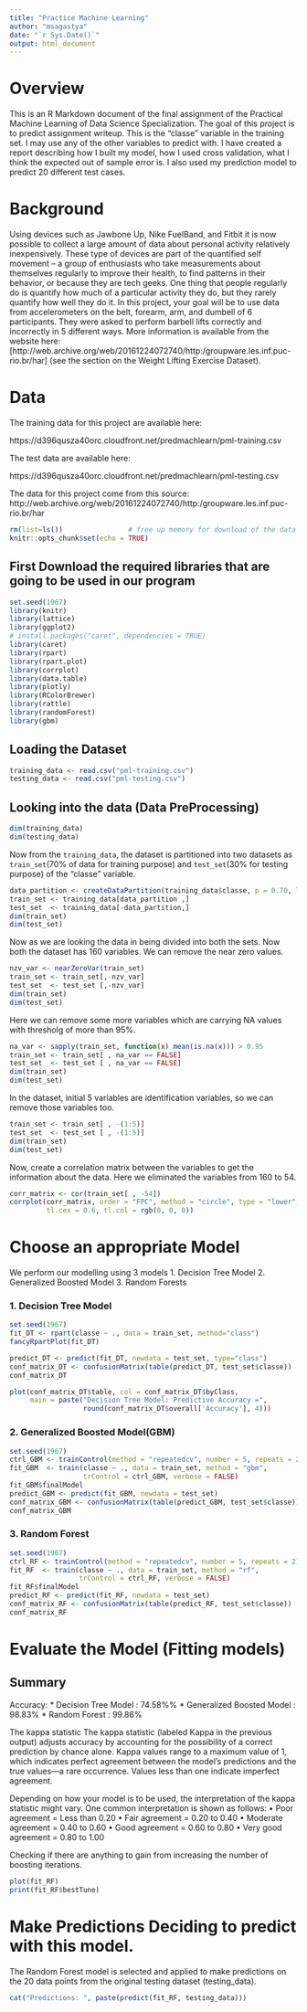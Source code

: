 ```yaml
---
title: "Practice Machine Learning"
author: "msagastya"
date: "`r Sys.Date()`"
output: html_document
---
```


# Overview
This is an R Markdown document of the final assignment of the Practical Machine Learning of Data Science Specialization.
The goal of this project is to predict assignment writeup. This is the "classe" variable in the training set. I may use any of the other variables to predict with. I have created a report describing how I built my model, how I used cross validation, what I think the expected out of sample error is. I also used my prediction model to predict 20 different test cases.

# Background
Using devices such as Jawbone Up, Nike FuelBand, and Fitbit it is now possible to collect a large amount of data about personal activity relatively inexpensively. These type of devices are part of the quantified self movement – a group of enthusiasts who take measurements about themselves regularly to improve their health, to find patterns in their behavior, or because they are tech geeks. One thing that people regularly do is quantify how much of a particular activity they do, but they rarely quantify how well they do it. In this project, your goal will be to use data from accelerometers on the belt, forearm, arm, and dumbell of 6 participants. They were asked to perform barbell lifts correctly and incorrectly in 5 different ways. More information is available from the website here: 
[http://web.archive.org/web/20161224072740/http:/groupware.les.inf.puc-rio.br/har]
 (see the section on the Weight Lifting Exercise Dataset).

# Data
The training data for this project are available here:

https://d396qusza40orc.cloudfront.net/predmachlearn/pml-training.csv

The test data are available here:

https://d396qusza40orc.cloudfront.net/predmachlearn/pml-testing.csv


The data for this project come from this source: 
http://web.archive.org/web/20161224072740/http:/groupware.les.inf.puc-rio.br/har

```r
rm(list=ls())                # free up memory for download of the data sets
knitr::opts_chunk$set(echo = TRUE)
```

## First Download the required libraries that are going to be used in our program

```r
set.seed(1967)
library(knitr)
library(lattice)
library(ggplot2)
# install.packages("caret", dependencies = TRUE)
library(caret)
library(rpart)
library(rpart.plot)
library(corrplot)
library(data.table)
library(plotly)
library(RColorBrewer)
library(rattle)
library(randomForest)
library(gbm)
```

## Loading the Dataset
```r
training_data <- read.csv("pml-training.csv")
testing_data <- read.csv("pml-testing.csv")
```

## Looking into the data (Data PreProcessing)
```r
dim(training_data)
dim(testing_data)
```

Now from the `training_data`, the dataset is partitioned into two datasets as `train_set`(70% of data for training purpose) and `test_set`(30% for testing purpose) of the "classe" variable.

```r
data_partition <- createDataPartition(training_data$classe, p = 0.70, list = FALSE)
train_set <- training_data[data_partition ,]
test_set  <- training_data[-data_partition,]
dim(train_set)
dim(test_set)
```

Now as we are looking the data in being divided into both the sets.
Now both the dataset has 160 variables.
We can remove the near zero values.

```r
nzv_var <- nearZeroVar(train_set)
train_set <- train_set[,-nzv_var]
test_set  <- test_set [,-nzv_var]
dim(train_set)
dim(test_set)
```

Here we can remove some more variables which are carrying NA values with thresholg of more than 95%.

```r
na_var <- sapply(train_set, function(x) mean(is.na(x))) > 0.95
train_set <- train_set[ , na_var == FALSE]
test_set  <- test_set [ , na_var == FALSE]
dim(train_set)
dim(test_set)
```

In the dataset, initial 5 variables are identification variables, so we can remove those variables too.

```r
train_set <- train_set[ , -(1:5)]
test_set  <- test_set [ , -(1:5)]
dim(train_set)
dim(test_set)
```

Now, create a correlation matrix between the variables to get the information about the data.
Here we eliminated the variables from 160 to 54.
```r
corr_matrix <- cor(train_set[ , -54])
corrplot(corr_matrix, order = "FPC", method = "circle", type = "lower",
         tl.cex = 0.6, tl.col = rgb(0, 0, 0))
```

# Choose an appropriate Model

We perform our modelling using 3 models
1. Decision Tree Model
2. Generalized Boosted Model
3. Random Forests

### 1. Decision Tree Model
```r
set.seed(1967)
fit_DT <- rpart(classe ~ ., data = train_set, method="class")
fancyRpartPlot(fit_DT)

predict_DT <- predict(fit_DT, newdata = test_set, type="class")
conf_matrix_DT <- confusionMatrix(table(predict_DT, test_set$classe))
conf_matrix_DT

plot(conf_matrix_DT$table, col = conf_matrix_DT$byClass, 
     main = paste("Decision Tree Model: Predictive Accuracy =",
                  round(conf_matrix_DT$overall['Accuracy'], 4)))
```

### 2. Generalized Boosted Model(GBM)
```r
set.seed(1967)
ctrl_GBM <- trainControl(method = "repeatedcv", number = 5, repeats = 2)
fit_GBM  <- train(classe ~ ., data = train_set, method = "gbm",
                  trControl = ctrl_GBM, verbose = FALSE)
fit_GBM$finalModel
predict_GBM <- predict(fit_GBM, newdata = test_set)
conf_matrix_GBM <- confusionMatrix(table(predict_GBM, test_set$classe))
conf_matrix_GBM
```

### 3. Random Forest
```r
set.seed(1967)
ctrl_RF <- trainControl(method = "repeatedcv", number = 5, repeats = 2)
fit_RF  <- train(classe ~ ., data = train_set, method = "rf",
                 trControl = ctrl_RF, verbose = FALSE)
fit_RF$finalModel
predict_RF <- predict(fit_RF, newdata = test_set)
conf_matrix_RF <- confusionMatrix(table(predict_RF, test_set$classe))
conf_matrix_RF
```

# Evaluate the Model (Fitting models)
## Summary

Accuracy:
    * Decision Tree Model : 74.58%%
    * Generalized Boosted Model : 98.83%
    * Random Forest : 99.86%
    
The kappa statistic The kappa statistic (labeled Kappa in the previous output) adjusts accuracy by accounting for the possibility of a correct prediction by chance alone. Kappa values range to a maximum value of 1, which indicates perfect agreement between the model’s predictions and the true values—a rare occurrence. Values less than one indicate imperfect agreement.

Depending on how your model is to be used, the interpretation of the kappa statistic might vary. One common interpretation is shown as follows: • Poor agreement = Less than 0.20 • Fair agreement = 0.20 to 0.40 • Moderate agreement = 0.40 to 0.60 • Good agreement = 0.60 to 0.80 • Very good agreement = 0.80 to 1.00

Checking if there are anything to gain from increasing the number of boosting iterations.

```r
plot(fit_RF)
print(fit_RF$bestTune)
```

# Make Predictions Deciding to predict with this model.
The Random Forest model is selected and applied to make predictions on the 20 data points from the original testing dataset (testing_data).
```r
cat("Predictions: ", paste(predict(fit_RF, testing_data)))
```